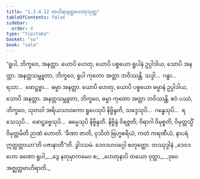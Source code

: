 ```yaml
---
title: "1.3.4.12 ဗာဟိရာနတ္တဟေတုသုတ္တ"
tableOfContents: false
sidebar:
  order: 4
type: "tipitaka"
basket: "su"
book: "sala"
---
```



<DynamicBreadcrumb />

<Division number="145" book="sala">

<Paragraph number="805" book="sala">
“ရူပါ, ဘိက္ခဝေ, အနတ္တာ. ယောပိ ဟေတု, ယောပိ ပစ္စယော ရူပါနံ ဥပ္ပါဒါယ, သောပိ အနတ္တာ. အနတ္တသမ္ဘူတာ, ဘိက္ခဝေ, ရူပါ ကုတော အတ္တာ ဘဝိဿန္တိ. သဒ္ဒါ…  ဂန္ဓာ…  ရသာ…  ဖောဋ္ဌဗ္ဗာ…  ဓမ္မာ အနတ္တာ. ယောပိ ဟေတု, ယောပိ ပစ္စယော ဓမ္မာနံ ဥပ္ပါဒါယ, သောပိ အနတ္တာ. အနတ္တသမ္ဘူတာ, ဘိက္ခဝေ, ဓမ္မာ ကုတော အတ္တာ ဘဝိဿန္တိ. ဧဝံ ပဿံ, ဘိက္ခဝေ, သုတဝါ အရိယသာဝကော ရူပေသုပိ နိဗ္ဗိန္ဒတိ, သဒ္ဒေသုပိ…  ဂန္ဓေသုပိ…  ရသေသုပိ…  ဖောဋ္ဌဗ္ဗေသုပိ…  ဓမ္မေသုပိ နိဗ္ဗိန္ဒတိ. နိဗ္ဗိန္ဒံ ဝိရဇ္ဇတိ; ဝိရာဂါ ဝိမုစ္စတိ; ဝိမုတ္တသ္မိံ ဝိမုတ္တမိတိ ဉာဏံ ဟောတိ. ‘ခီဏာ ဇာတိ, ဝုသိတံ ဗြဟ္မစရိယံ, ကတံ ကရဏီယံ, နာပရံ ဣတ္ထတ္တာယာ’တိ ပဇာနာတီ”တိ.

</Paragraph>
</Division>

<Paragraph number="806" type="center" book="sala">
ဒွါဒသမံ.



</Paragraph>

<Paragraph number="807" type="center" book="sala">
ဒေဝဒဟဝဂ္ဂေါ စတုတ္ထော.



</Paragraph>

<Paragraph number="808" type="center" book="sala">
တဿုဒ္ဒါနံ


</Paragraph>

<Paragraph number="809" type="verses" book="sala">
_ဒေဝဒဟော ခဏော ရူပါ,_  
_ဒွေ နတုမှာကမေဝ စ;_  
_ဟေတုနာပိ တယော ဝုတ္တာ,_  
_ဒုဝေ အဇ္ဈတ္တဗာဟိရာတိ._
</Paragraph>